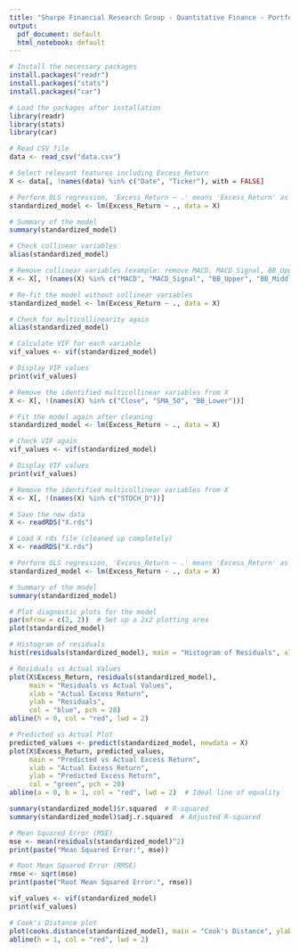 ```yaml
---
title: "Sharpe Financial Research Group - Quantitative Finance - Portfolio Optimization"
output:
  pdf_document: default
  html_notebook: default
---
```


```r
# Install the necessary packages
install.packages("readr")
install.packages("stats")
install.packages("car")

# Load the packages after installation
library(readr)
library(stats)
library(car)
```

```r
# Read CSV file
data <- read_csv("data.csv")

# Select relevant features including Excess_Return
X <- data[, !names(data) %in% c("Date", "Ticker"), with = FALSE]

# Perform OLS regression, 'Excess_Return ~ .' means 'Excess_Return' as the dependent variable and all other columns as independent variables
standardized_model <- lm(Excess_Return ~ ., data = X)

# Summary of the model
summary(standardized_model)
```

```r
# Check collinear variables
alias(standardized_model)
```

```r
# Remove collinear variables (example: remove MACD, MACD_Signal, BB_Upper, and BB_Middle)
X <- X[, !(names(X) %in% c("MACD", "MACD_Signal", "BB_Upper", "BB_Middle"))]

# Re-fit the model without collinear variables
standardized_model <- lm(Excess_Return ~ ., data = X)

# Check for multicollinearity again
alias(standardized_model)
```

```r
# Calculate VIF for each variable
vif_values <- vif(standardized_model)

# Display VIF values
print(vif_values)
```

```r
# Remove the identified multicollinear variables from X
X <- X[, !(names(X) %in% c("Close", "SMA_50", "BB_Lower"))]

# Fit the model again after cleaning
standardized_model <- lm(Excess_Return ~ ., data = X)

# Check VIF again
vif_values <- vif(standardized_model)

# Display VIF values
print(vif_values)
```
```r
# Remove the identified multicollinear variables from X
X <- X[, !(names(X) %in% c("STOCH_D"))]

# Save the new data
X <- readRDS("X.rds")
```

```r
# Load X rds file (cleaned up completely)
X <- readRDS("X.rds")

# Perform OLS regression, 'Excess_Return ~ .' means 'Excess_Return' as the dependent variable and all other columns as independent variables
standardized_model <- lm(Excess_Return ~ ., data = X)

# Summary of the model
summary(standardized_model)
```

```r
# Plot diagnostic plots for the model
par(mfrow = c(2, 2))  # Set up a 2x2 plotting area
plot(standardized_model)
```


```r
# Histogram of residuals
hist(residuals(standardized_model), main = "Histogram of Residuals", xlab = "Residuals", col = "skyblue", breaks = 20)
```

```r
# Residuals vs Actual Values
plot(X$Excess_Return, residuals(standardized_model), 
     main = "Residuals vs Actual Values", 
     xlab = "Actual Excess Return", 
     ylab = "Residuals", 
     col = "blue", pch = 20)
abline(h = 0, col = "red", lwd = 2)
```

```r
# Predicted vs Actual Plot
predicted_values <- predict(standardized_model, newdata = X)
plot(X$Excess_Return, predicted_values, 
     main = "Predicted vs Actual Excess Return", 
     xlab = "Actual Excess Return", 
     ylab = "Predicted Excess Return", 
     col = "green", pch = 20)
abline(a = 0, b = 1, col = "red", lwd = 2)  # Ideal line of equality
```

```r
summary(standardized_model)$r.squared  # R-squared
summary(standardized_model)$adj.r.squared  # Adjusted R-squared
```

```r
# Mean Squared Error (MSE)
mse <- mean(residuals(standardized_model)^2)
print(paste("Mean Squared Error:", mse))

# Root Mean Squared Error (RMSE)
rmse <- sqrt(mse)
print(paste("Root Mean Squared Error:", rmse))
```

```r
vif_values <- vif(standardized_model)
print(vif_values)
```

```r
# Cook's Distance plot
plot(cooks.distance(standardized_model), main = "Cook's Distance", ylab = "Cook's Distance", type = "h")
abline(h = 1, col = "red", lwd = 2)
```